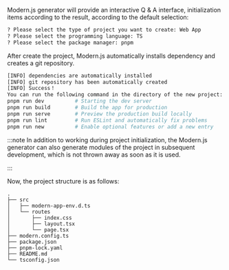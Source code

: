 Modern.js generator will provide an interactive Q & A interface, initialization items according to the result, according to the default selection:

```bash
? Please select the type of project you want to create: Web App
? Please select the programming language: TS
? Please select the package manager: pnpm
```

After create the project, Modern.js automatically installs dependency and creates a git repository.

```bash
[INFO] dependencies are automatically installed
[INFO] git repository has been automatically created
[INFO] Success！
You can run the following command in the directory of the new project:
pnpm run dev          # Starting the dev server
pnpm run build        # Build the app for production
pnpm run serve        # Preview the production build locally
pnpm run lint         # Run ESLint and automatically fix problems
pnpm run new          # Enable optional features or add a new entry
```

:::note
In addition to working during project initialization, the Modern.js generator can also generate modules of the project in subsequent development, which is not thrown away as soon as it is used.

:::

Now, the project structure is as follows:

```
.
├── src
│   ├── modern-app-env.d.ts
│   └── routes
│       ├── index.css
│       ├── layout.tsx
│       └── page.tsx
├── modern.config.ts
├── package.json
├── pnpm-lock.yaml
├── README.md
└── tsconfig.json
```
